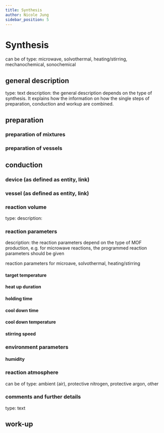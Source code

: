 ```yaml
---
title: Synthesis
author: Nicole Jung
sidebar_position: 5
---
```


# Synthesis

can be of type: microwave, solvothermal, heating/stirring, mechanochemical, sonochemical 

## general description 
type: text
description: the general description depends on the type of synthesis. It explains how the information on how the single steps of preparation, conduction and workup are combined.  

## preparation
### preparation of mixtures
### preparation of vessels

## conduction

### device (as defined as entity, link)
### vessel (as defined as entity, link)
### reaction volume
type: 
description: 
### reaction parameters
description: the reaction parameters depend on the type of MOF production, e.g. for microwave reactions, the programmed reaction parameters should be given

reaction parameters for microave, solvothermal, heating/stirring
#### target temperature
#### heat up duration
#### holding time
#### cool down time
#### cool down temperature
#### stirring speed


### environment parameters
#### humidity
### reaction atmosphere
can be of type: ambient (air), protective nitrogen, protective argon, other

### comments and further details
type: text

## work-up
